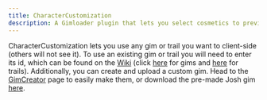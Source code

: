 ```yaml
---
title: CharacterCustomization
description: A Gimloader plugin that lets you select cosmetics to preview client-side
---
```



CharacterCustomization lets you use any gim or trail you want to client-side (others will not see it). To use an existing gim or trail you will need to enter its id, which can be found on the [Wiki](https://gimkit.wiki/wiki/Gimkit_Wiki) (click [here](https://gimkit.wiki/wiki/Gims) for gims and [here](https://gimkit.wiki/wiki/Trails) for trails). Additionally, you can create and upload a custom gim. Head to the [GimCreator](https://thelazysquid.github.io/gimCreator) page to easily make them, or download the pre-made Josh gim [here](https://github.com/Gimloader/client-plugins/blob/main/plugins/CharacterCustomization/skins/joshGim.png).

<ButtonInstall client:only="svelte" name="CharacterCustomization" url="https://raw.githubusercontent.com/Gimloader/client-plugins/main/plugins/CharacterCustomization/build/CharacterCustomization.js" />
